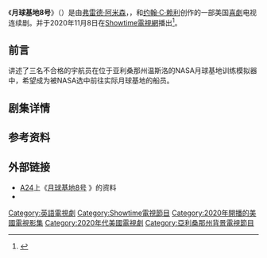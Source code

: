 《'''月球基地8号'''》（{{lang-en|Moonbase 8}}）是由[[弗雷德·阿米森|弗雷德·阿米森]]，{{tsl|en|Tim Heidecker|蒂姆·海德克|蒂姆·海德克}}，{{tsl|en|Jonathan Krisel|強納森·克里索|強納森·克里索}}和[[约翰·C·赖利|约翰·C·赖利]]创作的一部美国[[喜劇|喜劇]]电视连续剧。并于2020年11月8日在[[Showtime電視網|Showtime電視網]]播出<ref>{{cite web|url=https://deadline.com/2020/08/showtime-picks-up-moonbase-8-comedy-series-fred-armisen-tim-heidecker-john-c-reilly-jonathan-krisel-1203018613/|title=Showtime Orders ‘Moonbase 8’ Comedy Series From Fred Armisen, Tim Heidecker, John C. Reilly & Jonathan Krisel|website=Deadline Hollywood|first=Denise|last=Petski|date=August 20, 2020|accessdate=August 20, 2020|archive-date=2021-02-27|archive-url=https://web.archive.org/web/20210227211435/https://deadline.com/2020/08/showtime-picks-up-moonbase-8-comedy-series-fred-armisen-tim-heidecker-john-c-reilly-jonathan-krisel-1203018613/|dead-url=no}}</ref>。

==前言==
讲述了三名不合格的宇航员在位于亚利桑那州温斯洛的NASA月球基地训练模拟器中，希望成为被NASA选中前往实际月球基地的船员。

==剧集详情==
{{Episode table |background=#1E4C99 |overall= |title= |titleR=<ref name="TFC">{{cite web |title=Moonbase 8 – Listings |url=http://www.thefutoncritic.com/showatch/moonbase-8/listings/ |website=[[The_Futon_Critic|The Futon Critic]] |accessdate=October 2, 2020}}</ref> |director= |directorR=<ref>{{cite news |last1=Ferguson |first1=LaToya |title=‘Moonbase 8’ Mines Space Exploration for Understated Workplace Comedy: TV Review |url=https://variety.com/2020/tv/reviews/moonbase-8-tv-review-1234822502/ |accessdate=November 5, 2020 |work=Variety |date=November 5, 2020 |archive-date=2021-02-12 |archive-url=https://web.archive.org/web/20210212143043/https://variety.com/2020/tv/reviews/moonbase-8-tv-review-1234822502/ |dead-url=no }}</ref> |writer= |writerR=<ref>{{Cite web |url=https://directories.wga.org/project/1197032/moonbase-8 |title=Moonbase 8 |website={{tsl|en|Writers Guild of America West||Writers Guild of America West}} |access-date=October 2, 2020}}</ref> |airdate= |airdateR=<ref name="TFC"/> |country=U.S. |viewers= |episodes= 
{{Episode list
 |EpisodeNumber   = 1
 |Title           = Dry
 |DirectedBy      = [[強納森·克里索|強納森·克里索]]
 |WrittenBy       = [[弗雷德·阿米森|弗雷德·阿米森]]、[[蒂姆·海德克|蒂姆·海德克]]、強納森·克里索、[[约翰·C·赖利|约翰·C·赖利]]
 |OriginalAirDate = {{Start date|2020|11|8}}
 |Viewers         = 0.090<ref name="1.01">{{cite web|url=http://www.showbuzzdaily.com/articles/showbuzzdailys-top-150-sunday-cable-originals-network-finals-11-8-2020.html|title=Updated: ShowBuzzDaily's Top 150 Sunday Cable Originals & Network Finals: 11.8.2020|last=Metcalf|first=Mitch|date=November 10, 2020|work={{tsl|en|Showbuzz Daily||Showbuzz Daily}}|accessdate=November 10, 2020|archive-date=2020-11-15|archive-url=https://web.archive.org/web/20201115012007/http://www.showbuzzdaily.com/articles/showbuzzdailys-top-150-sunday-cable-originals-network-finals-11-8-2020.html|dead-url=yes}}</ref>
 |ShortSummary    = 
 |LineColor       = 1E4C99
}}
{{Episode list
 |EpisodeNumber   = 2
 |Title           = Rats
 |DirectedBy      = 強納森·克里索
 |WrittenBy       = 弗雷德·阿米森、蒂姆·海德克、強納森·克里索、约翰·C·赖利
 |OriginalAirDate = {{Start date|2020|11|15}}
 |Viewers         = 0.061<ref name="1.02">{{cite web|url=http://www.showbuzzdaily.com/articles/showbuzzdailys-top-150-sunday-cable-originals-network-finals-11-15-2020.html|title=Updated: ShowBuzzDaily's Top 150 Sunday Cable Originals & Network Finals: 11.15.2020|last=Metcalf|first=Mitch|date=November 17, 2020|work=Showbuzz Daily|accessdate=November 17, 2020|archive-date=2020-11-17|archive-url=https://web.archive.org/web/20201117151750/http://www.showbuzzdaily.com/articles/showbuzzdailys-top-150-sunday-cable-originals-network-finals-11-15-2020.html|dead-url=yes}}</ref>
 |ShortSummary    = 
 |LineColor       = 1E4C99
}}
{{Episode list
 |EpisodeNumber   = 3
 |Title           = Quarantine
 |DirectedBy      = 強納森·克里索
 |WrittenBy       = 弗雷德·阿米森、蒂姆·海德克、強納森·克里索、约翰·C·赖利
 |OriginalAirDate = {{Start date|2020|11|22}}
 |Viewers         = 0.057<ref name="1.03">{{cite web|url=http://www.showbuzzdaily.com/articles/showbuzzdailys-top-150-sunday-cable-originals-network-finals-11-22-2020.html|title=Updated: ShowBuzzDaily's Top 150 Sunday Cable Originals & Network Finals: 11.2.2020|last=Metcalf|first=Mitch|date=November 24, 2020|work=Showbuzz Daily|accessdate=November 24, 2020|archive-date=2021-01-24|archive-url=https://web.archive.org/web/20210124083755/http://www.showbuzzdaily.com/articles/showbuzzdailys-top-150-sunday-cable-originals-network-finals-11-22-2020.html|dead-url=yes}}</ref>
 |ShortSummary    = 
 |LineColor       = 1E4C99
}}
{{Episode list
 |EpisodeNumber   = 4
 |Title           = Visitors
 |DirectedBy      = 強納森·克里索
 |WrittenBy       = 弗雷德·阿米森、蒂姆·海德克、強納森·克里索、约翰·C·赖利
 |OriginalAirDate = {{Start date|2020|11|29}}
 |Viewers         = 
 |ShortSummary    = 
 |LineColor       = 1E4C99
}}
{{Episode list
 |EpisodeNumber   = 5
 |Title           = Move the Base
 |DirectedBy      = 強納森·克里索
 |WrittenBy       = 弗雷德·阿米森、蒂姆·海德克、強納森·克里索、约翰·C·赖利
 |OriginalAirDate = {{Start date|2020|12|6}}
 |Viewers         = 
 |ShortSummary    = 
 |LineColor       = 1E4C99
}}
{{Episode list
 |EpisodeNumber   = 6
 |Title           = Beef
 |DirectedBy      = 強納森·克里索
 |WrittenBy       = 弗雷德·阿米森、蒂姆·海德克、強納森·克里索、约翰·C·赖利
 |OriginalAirDate = {{Start date|2020|12|13}}
 |Viewers         = 
 |ShortSummary    = 
 |LineColor       = 1E4C99
}}
}}


==参考资料==
{{reflist}}

==外部链接==
* [[A24_(公司)|A24]]上《[https://a24films.com/television/moonbase-8 月球基地8号] {{Wayback|url=https://a24films.com/television/moonbase-8 |date=20210204120239 }}》的资料
* {{IMDb title|8594164}}

{{DEFAULTSORT:Moonbase 8}}
[[Category:英語電視劇|Category:英語電視劇]]
[[Category:Showtime電視節目|Category:Showtime電視節目]]
[[Category:2020年開播的美國電視影集|Category:2020年開播的美國電視影集]]
[[Category:2020年代美國電視劇|Category:2020年代美國電視劇]]
[[Category:亞利桑那州背景電視節目|Category:亞利桑那州背景電視節目]]